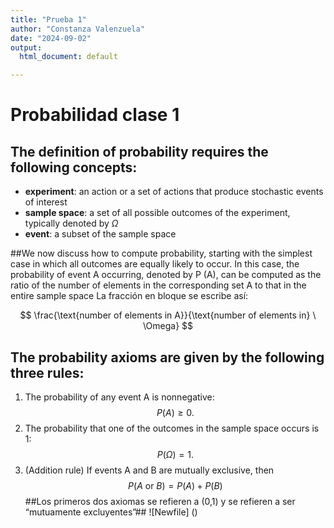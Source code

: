 ```yaml
---
title: "Prueba 1"
author: "Constanza Valenzuela"
date: "2024-09-02"
output: 
  html_document: default

---
```


# Probabilidad clase 1 #
## The definition of probability requires the following concepts:##
* **experiment**: an action or a set of actions that produce stochastic events
of interest
* **sample space**: a set of all possible outcomes of the experiment, typically denoted by $\Omega$
* **event**: a subset of the sample space

##We now discuss how to compute probability, starting with the simplest case in which all outcomes are equally likely to occur. In this case, the probability of event A occurring, denoted by P (A), can be computed as the ratio of the number of elements
in the corresponding set A to that in the entire sample space
La fracción en bloque se escribe así:

$$
\frac{\text{number of elements in A}}{\text{number of elements in} \ \Omega}
$$

## The probability axioms are given by the following three rules:##

1. The probability of any event A is nonnegative:
$$
P (A) ≥ 0.
$$
2. The probability that one of the outcomes in the sample space occurs is 1:
$$
P (\Omega) = 1.
$$
3. (Addition rule) If events A and B are mutually exclusive, then
$$
P (A\ \text {or}\ B) = P (A) + P (B)
$$
##Los primeros dos axiomas se refieren a (0,1) y se refieren a ser "mutuamente excluyentes"##
![Newfile] ()